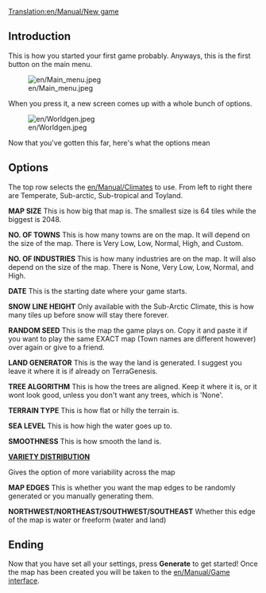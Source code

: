 [[Translation:en/Manual/New game]]
== Introduction ==

This is how you started your first game probably.
Anyways, this is the first button on the main menu.

[[File:en/Main menu.jpeg]]

When you press it, a new screen comes up with a 
whole bunch of options.

[[File:en/Worldgen.jpeg]]

Now that you've gotten this far, here's what the options mean

== Options ==

The top row selects the [[en/Manual/Climates]] to use. From left to right there are Temperate, Sub-arctic, Sub-tropical and Toyland.

'''MAP SIZE'''
This is how big that map is. The smallest size is 64 tiles while the biggest is 2048.

'''NO. OF TOWNS'''
This is how many towns are on the map. It will depend on the size of the map. There is Very Low, Low, Normal, High, and Custom.

'''NO. OF INDUSTRIES'''
This is how many industries are on the map. It will also depend on the size of the map. There is None, Very Low, Low, Normal, and High.

'''DATE'''
This is the starting date where your game starts.

'''SNOW LINE HEIGHT'''
Only available with the Sub-Arctic Climate, this is how many tiles up before snow will stay there forever.

'''RANDOM SEED'''
This is the map the game plays on. Copy it and paste it if you want to play the same EXACT map (Town names are different however) over again or give to a friend.

'''LAND GENERATOR'''
This is the way the land is generated. I suggest you leave it where it is if already on TerraGenesis.

'''TREE ALGORITHM'''
This is how the trees are aligned. Keep it where it is, or it wont look good, unless you don't want any trees, which is 'None'.

'''TERRAIN TYPE'''
This is how flat or hilly the terrain is.

'''SEA LEVEL'''
This is how high the water goes up to.

'''SMOOTHNESS'''
This is how smooth the land is.

'''[[en/Manual/Variety distribution|VARIETY DISTRIBUTION]]'''

Gives the option of more variability across the map

'''MAP EDGES'''
This is whether you want the map edges to be randomly generated or you manually generating them.

'''NORTHWEST/NORTHEAST/SOUTHWEST/SOUTHEAST'''
Whether this edge of the map is water or freeform (water and land)

== Ending ==

Now that you have set all your settings, press '''Generate''' to get started! Once the map has been created you will be taken to the [[en/Manual/Game interface]].